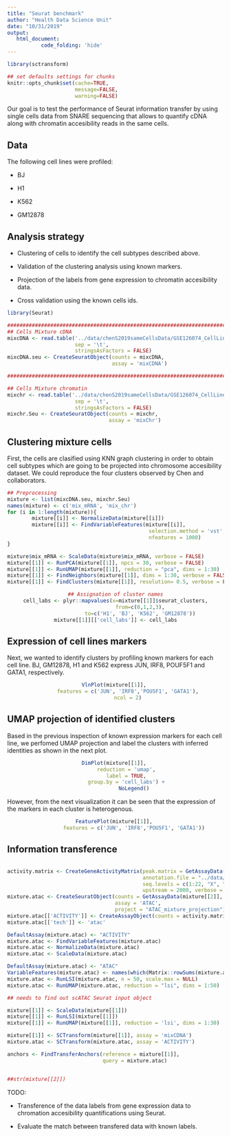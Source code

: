 ```yaml
---
title: "Seurat benchmark"
author: "Health Data Science Unit"
date: "10/31/2019"
output: 
   html_document:
           code_folding: 'hide'
---
```



```r
library(sctransform)

## set defaults settings for chunks
knitr::opts_chunk$set(cache=TRUE, 
                      message=FALSE, 
                      warning=FALSE)
```

Our goal is to test the performance of Seurat information transfer by using single cells
data from SNARE sequencing that allows to quantify cDNA along with chromatin accesibility
reads in the same cells.

## Data

The following cell lines were profiled:

* BJ

* H1

* K562

* GM12878


## Analysis strategy

* Clustering of cells to identify the cell subtypes described above.

* Validation of the clustering analysis using known markers.

* Projection of the labels from gene expression to chromatin accesibility data.

* Cross validation using the known cells ids.


```r
library(Seurat)

##############################################################################################
## Cells Mixture cDNA
mixcDNA <- read.table('../data/chenS2019sameCellsData/GSE126074_CellLineMixture_SNAREseq_cDNA_counts.tsv',
                      sep = '\t',
                      stringsAsFactors = FALSE) 
mixcDNA.seu <- CreateSeuratObject(counts = mixcDNA, 
                                  assay = 'mixCDNA')

##############################################################################################

## Cells Mixture chromatin
mixchr <- read.table('../data/chenS2019sameCellsData/GSE126074_CellLineMixture_SNAREseq_chromatin_counts.tsv',
                      sep = '\t',
                      stringsAsFactors = FALSE) 
mixchr.Seu <- CreateSeuratObject(counts = mixchr,
                                 assay = 'mixChr')

```

## Clustering mixture cells

First, the cells are clasified using KNN graph clustering in order to obtain cell subtypes which
are going to be projected into chromosome accesibility dataset. We could reproduce the four clusters observed by Chen and collaborators. 

```r
## Preprocessing
mixture <- list(mixcDNA.seu, mixchr.Seu)
names(mixture) <- c('mix_mRNA', 'mix_chr')
for (i in 1:length(mixture)){
        mixture[[i]] <- NormalizeData(mixture[[i]])
        mixture[[i]] <- FindVariableFeatures(mixture[[i]], 
                                              selection.method = 'vst',
                                              nfeatures = 1000)
}
```

```r
mixture$mix_mRNA <- ScaleData(mixture$mix_mRNA, verbose = FALSE)
mixture[[1]] <- RunPCA(mixture[[1]], npcs = 30, verbose = FALSE)
mixture[[1]] <- RunUMAP(mixture[[1]], reduction = "pca", dims = 1:30)
mixture[[1]] <- FindNeighbors(mixture[[1]], dims = 1:30, verbose = FALSE)
mixture[[1]] <- FindClusters(mixture[[1]], resolution= 0.5, verbose = FALSE)
```

<center>
```r
## Assignation of cluster names
cell_labs <- plyr::mapvalues(x=mixture[[1]]$seurat_clusters,
                from=c(0,1,2,3),
                to=c('H1', 'BJ', 'K562', 'GM12878'))
mixture[[1]][['cell_labs']] <- cell_labs

``` 
</center>

## Expression of cell lines markers

Next, we wanted to identify clusters by profiling known markers for each cell line.
BJ, GM12878, H1 and K562 express JUN, IRF8, POUF5F1 and GATA1, respectively. 


<center>
```r
VlnPlot(mixture[[1]], 
        features = c('JUN', 'IRF8','POU5F1', 'GATA1'),
        ncol = 2)
```
</center>

## UMAP projection of identified clusters

Based in the previous inspection of known expression markers for each cell line,
we perfomed UMAP projection and label the clusters with inferred identities as
shown in the next plot.

<center>
```r
DimPlot(mixture[[1]], 
        reduction = 'umap', 
        label = TRUE, 
        group.by = 'cell_labs') + 
            NoLegend()
```
</center>

However, from the next visualization it can be seen that the expression of the markers
in each cluster is heterogenous.

<center>
```r
FeaturePlot(mixture[[1]], 
            features = c('JUN', 'IRF8','POU5F1', 'GATA1'))
```
</center>


## Information transference

```r

```
```r

activity.matrix <- CreateGeneActivityMatrix(peak.matrix = GetAssayData(mixture[[2]], slot='counts'), 
                                            annotation.file = "../data/Homo_sapiens.GRCh37.87.gtf.gz", 
                                            seq.levels = c(1:22, "X", "Y"), 
                                            upstream = 2000, verbose = TRUE)
mixture.atac <- CreateSeuratObject(counts = GetAssayData(mixture[[2]], slot='counts'),
                                   assay = 'ATAC',
                                   project = "ATAC_mixture_projection")
mixture.atac[['ACTIVITY']] <- CreateAssayObject(counts = activity.matrix)
mixture.atac[['tech']] <- 'atac'

DefaultAssay(mixture.atac) <- "ACTIVITY"
mixture.atac <- FindVariableFeatures(mixture.atac)
mixture.atac <- NormalizeData(mixture.atac)
mixture.atac <- ScaleData(mixture.atac)

DefaultAssay(mixture.atac) <- "ATAC"
VariableFeatures(mixture.atac) <- names(which(Matrix::rowSums(mixture.atac) > 100))
mixture.atac <- RunLSI(mixture.atac, n = 50, scale.max = NULL)
mixture.atac <- RunUMAP(mixture.atac, reduction = "lsi", dims = 1:50)

## needs to find out scATAC Seurat input object

mixture[[1]] <- ScaleData(mixture[[1]])
mixture[[1]] <- RunLSI(mixture[[1]])
mixture[[1]] <- RunUMAP(mixture[[1]], reduction = 'lsi', dims = 1:30)

mixture[[1]] <- SCTransform(mixture[[1]], assay = 'mixCDNA')
mixture.atac <- SCTransform(mixture.atac, assay = 'ACTIVITY')

anchors <- FindTransferAnchors(reference = mixture[[1]],
                               query = mixture.atac) 


##str(mixture[[2]])
```

TODO:

* Transference of the data labels from gene expression data to chromation accesibility quantifications using Seurat.

* Evaluate the match between transfered data with known labels.